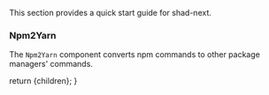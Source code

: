 
This section provides a quick start guide for shad-next.

### Npm2Yarn

The `Npm2Yarn` component converts npm commands to other package managers' commands.

<Npm2Yarn packageName="repo2pdf" />

  return <DocsLayout>{children}</DocsLayout>;
}
